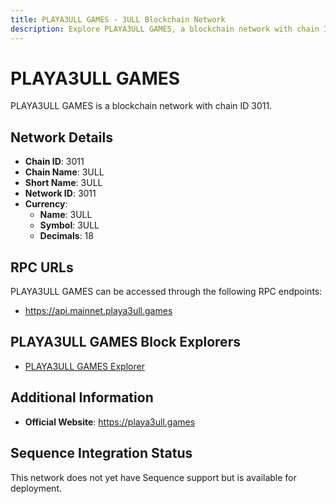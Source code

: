```yaml
--- 
title: PLAYA3ULL GAMES - 3ULL Blockchain Network
description: Explore PLAYA3ULL GAMES, a blockchain network with chain ID 3011. Learn about its native currency, 3ULL, and how to interact with the network.
---
```


# PLAYA3ULL GAMES

PLAYA3ULL GAMES is a blockchain network with chain ID 3011.

## Network Details

- **Chain ID**: 3011
- **Chain Name**: 3ULL
- **Short Name**: 3ULL
- **Network ID**: 3011
- **Currency**: 
  - **Name**: 3ULL
  - **Symbol**: 3ULL
  - **Decimals**: 18

## RPC URLs

PLAYA3ULL GAMES can be accessed through the following RPC endpoints:

- https://api.mainnet.playa3ull.games

## PLAYA3ULL GAMES Block Explorers

- [PLAYA3ULL GAMES Explorer](https://3011.routescan.io)

## Additional Information

- **Official Website**: https://playa3ull.games

## Sequence Integration Status

This network does not yet have Sequence support but is available for deployment.
